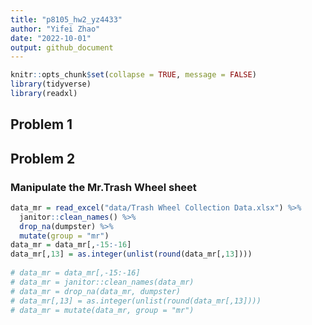 ```yaml
---
title: "p8105_hw2_yz4433"
author: "Yifei Zhao"
date: "2022-10-01"
output: github_document
---
```


```r
knitr::opts_chunk$set(collapse = TRUE, message = FALSE)
library(tidyverse)
library(readxl)
```

## Problem 1

## Problem 2
### Manipulate the Mr.Trash Wheel sheet
```r
data_mr = read_excel("data/Trash Wheel Collection Data.xlsx") %>% 
  janitor::clean_names() %>% 
  drop_na(dumpster) %>% 
  mutate(group = "mr")
data_mr = data_mr[,-15:-16]
data_mr[,13] = as.integer(unlist(round(data_mr[,13])))
  
# data_mr = data_mr[,-15:-16]
# data_mr = janitor::clean_names(data_mr)
# data_mr = drop_na(data_mr, dumpster)
# data_mr[,13] = as.integer(unlist(round(data_mr[,13])))
# data_mr = mutate(data_mr, group = "mr")
```
